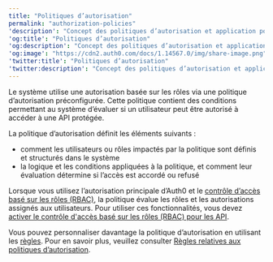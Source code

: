 ---
title: "Politiques d’autorisation"
permalink: "authorization-policies"
'description': "Concept des politiques d’autorisation et application pour Auth0."
'og:title': "Politiques d’autorisation"
'og:description': "Concept des politiques d’autorisation et application pour Auth0."
'og:image': "https://cdn2.auth0.com/docs/1.14567.0/img/share-image.png"
'twitter:title': "Politiques d’autorisation"
'twitter:description': "Concept des politiques d’autorisation et application pour Auth0."
---

Le système utilise une autorisation basée sur les rôles via une politique d’autorisation préconfigurée. Cette politique contient des conditions permettant au système d’évaluer si un utilisateur peut être autorisé à accéder à une API protégée.

La politique d’autorisation définit les éléments suivants :

* comment les utilisateurs ou rôles impactés par la politique sont définis et structurés dans le système
* la logique et les conditions appliquées à la politique, et comment leur évaluation détermine si l’accès est accordé ou refusé

Lorsque vous utilisez l’autorisation principale d’Auth0 et le [contrôle d’accès basé sur les rôles (RBAC)](/docs/fr-ca/manage-users/access-control/rbac), la politique évalue les rôles et les autorisations assignés aux utilisateurs. Pour utiliser ces fonctionnalités, vous devez [activer le contrôle d'accès basé sur les rôles (RBAC) pour les API](/docs/fr-ca/get-started/apis/enable-role-based-access-control-for-apis).

Vous pouvez personnaliser davantage la politique d’autorisation en utilisant les [règles](/docs/fr-ca/customize/rules). Pour en savoir plus, veuillez consulter [Règles relatives aux politiques d’autorisation](/docs/fr-ca/manage-users/access-control/rules-for-authorization-policies).